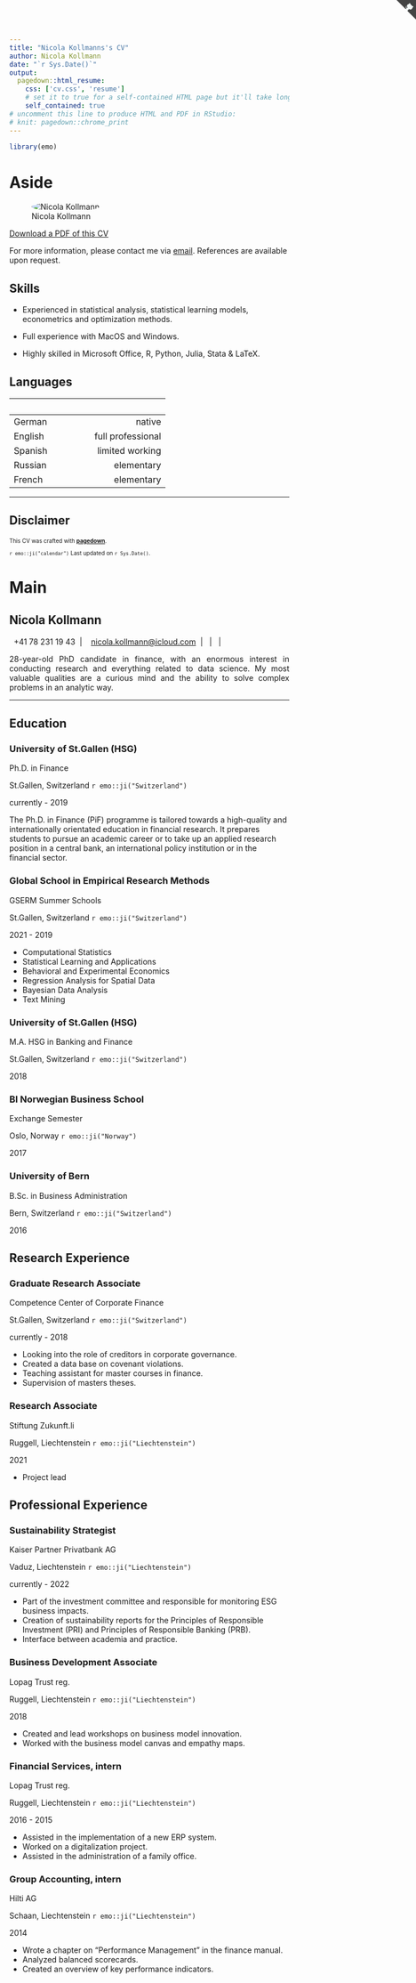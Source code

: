 ```yaml
---
title: "Nicola Kollmanns's CV"
author: Nicola Kollmann
date: "`r Sys.Date()`"
output:
  pagedown::html_resume:
    css: ['cv.css', 'resume']
    # set it to true for a self-contained HTML page but it'll take longer to render
    self_contained: true
# uncomment this line to produce HTML and PDF in RStudio:
# knit: pagedown::chrome_print
---
```


```r
library(emo)
```

# Aside

<a href="https://github.com/NicolaKollmann/CV" class="github-corner" aria-label="View source on GitHub"><svg width="35" height="35" viewBox="0 0 250 250" style="fill:#444; color:#f3f9f9; position: absolute; top: 0; border: 0; right: 0;" aria-hidden="true"><path d="M0,0 L115,115 L130,115 L142,142 L250,250 L250,0 Z"></path><path d="M128.3,109.0 C113.8,99.7 119.0,89.6 119.0,89.6 C122.0,82.7 120.5,78.6 120.5,78.6 C119.2,72.0 123.4,76.3 123.4,76.3 C127.3,80.9 125.5,87.3 125.5,87.3 C122.9,97.6 130.6,101.9 134.4,103.2" fill="currentColor" style="transform-origin: 130px 106px;" class="octo-arm"></path><path d="M115.0,115.0 C114.9,115.1 118.7,116.5 119.8,115.4 L133.7,101.6 C136.9,99.2 139.9,98.4 142.2,98.6 C133.8,88.0 127.5,74.4 143.8,58.0 C148.5,53.4 154.0,51.2 159.7,51.0 C160.3,49.4 163.2,43.6 171.4,40.1 C171.4,40.1 176.1,42.5 178.8,56.2 C183.1,58.6 187.2,61.8 190.9,65.4 C194.5,69.0 197.7,73.2 200.1,77.6 C213.8,80.2 216.3,84.9 216.3,84.9 C212.7,93.1 206.9,96.0 205.4,96.6 C205.1,102.4 203.0,107.8 198.3,112.5 C181.9,128.9 168.3,122.5 157.7,114.1 C157.9,116.9 156.7,120.9 152.7,124.9 L141.0,136.5 C139.8,137.7 141.6,141.9 141.8,141.8 Z" fill="currentColor" class="octo-body"></path></svg></a>

```{=html}
<style>.github-corner:hover .octo-arm{animation:octocat-wave 560ms ease-in-out !important;}@keyframes octocat-wave{0%,100%{transform:rotate(0) !important;}20%,60%{transform:rotate(-25deg)}40%,80%{transform:rotate(10deg)}}@media (max-width:500px){.github-corner:hover .octo-arm{animation:none !important;}.github-corner .octo-arm{animation:octocat-wave 560ms ease-in-out !important;}}</style>
```
![Nicola Kollmann](https://avatars3.githubusercontent.com/u/57948862?s=460&u=258033fc01717effe401fe98fa3bf70054d66d00&v=4){style="border-radius:50%"}

[<i class='fas fa-download'></i> Download a PDF of this CV](https://github.com/NicolaKollmann/CV/raw/master/CV.pdf)

For more information, please contact me via [email](mailto:nicola.kollmann@icloud.com). References are available upon request.

## Skills {#skills}

-   Experienced in statistical analysis, statistical learning models, econometrics and optimization methods.

-   Full experience with MacOS and Windows.

-   Highly skilled in Microsoft Office, R, Python, Julia, Stata & LaTeX.

## Languages {#languages}

|         |                                   |
|:--------|----------------------------------:|
| German  |                            native |
| English |                 full professional |
| Spanish |                   limited working |
| Russian |                        elementary |
| French  |                        elementary |

------------------------------------------------------------------------

## Disclaimer {#disclaimer}

<font size="1">

This CV was crafted with [**pagedown**](https://github.com/rstudio/pagedown).

`r emo::ji("calendar")` Last updated on `r Sys.Date()`.

</font>

# Main

## Nicola Kollmann {#title}

<i class="fa fa-mobile"></i>   +41 78 231 19 43  \|  <i class="fa fa-envelope"></i>   [nicola.kollmann\@icloud.com](mailto:nicola.kollmann@icloud.com){.email}  \|  [<i class="fa fa-linkedin"></i>](https://www.linkedin.com/in/nicolakollmann/)  \|  [<i class="fa fa-twitter"></i>](https://twitter.com/NicolaKollmann)  \|  [<i class="fa fa-github"></i>](https://github.com/NicolaKollmann)

::: {style="text-align: justify"}
28-year-old PhD candidate in finance, with an enormous interest in conducting research and everything related to data science. My most valuable qualities are a curious mind and the ability to solve complex problems in an analytic way.
:::

------------------------------------------------------------------------

## Education {data-icon="graduation-cap" data-concise="true"}

### University of St.Gallen (HSG)

Ph.D. in Finance

St.Gallen, Switzerland `r emo::ji("Switzerland")`

currently - 2019

The Ph.D. in Finance (PiF) programme is tailored towards a high-quality and internationally orientated education in financial research. It prepares students to pursue an academic career or to take up an applied research position in a central bank, an international policy institution or in the financial sector.

### Global School in Empirical Research Methods

GSERM Summer Schools

St.Gallen, Switzerland `r emo::ji("Switzerland")`

2021 - 2019

- Computational Statistics
- Statistical Learning and Applications
- Behavioral and Experimental Economics
- Regression Analysis for Spatial Data
- Bayesian Data Analysis
- Text Mining

### University of St.Gallen (HSG)

M.A. HSG in Banking and Finance

St.Gallen, Switzerland `r emo::ji("Switzerland")`

2018

### BI Norwegian Business School

Exchange Semester

Oslo, Norway `r emo::ji("Norway")`

2017

### University of Bern

B.Sc. in Business Administration

Bern, Switzerland `r emo::ji("Switzerland")`

2016

## Research Experience {data-icon="bar-chart"}

### Graduate Research Associate

Competence Center of Corporate Finance

St.Gallen, Switzerland `r emo::ji("Switzerland")`

currently - 2018

-   Looking into the role of creditors in corporate governance.
-   Created a data base on covenant violations.
-   Teaching assistant for master courses in finance.
-   Supervision of masters theses.

### Research Associate

Stiftung Zukunft.li

Ruggell, Liechtenstein `r emo::ji("Liechtenstein")`

2021

-   Project lead

## Professional Experience {data-icon="suitcase"}

### Sustainability Strategist

Kaiser Partner Privatbank AG

Vaduz, Liechtenstein `r emo::ji("Liechtenstein")`

currently - 2022

- Part of the investment committee and responsible for monitoring ESG business impacts.
- Creation of sustainability reports for the Principles of Responsible Investment (PRI) and Principles of Responsible Banking (PRB).
- Interface between academia and practice.  

### Business Development Associate

Lopag Trust reg.

Ruggell, Liechtenstein `r emo::ji("Liechtenstein")`

2018

-   Created and lead workshops on business model innovation.
-   Worked with the business model canvas and empathy maps.

### Financial Services, intern

Lopag Trust reg.

Ruggell, Liechtenstein `r emo::ji("Liechtenstein")`

2016 - 2015

-   Assisted in the implementation of a new ERP system.
-   Worked on a digitalization project.
-   Assisted in the administration of a family office.

### Group Accounting, intern

Hilti AG

Schaan, Liechtenstein `r emo::ji("Liechtenstein")`

2014

-   Wrote a chapter on "Performance Management" in the finance manual.
-   Analyzed balanced scorecards.
-   Created an overview of key performance indicators.
